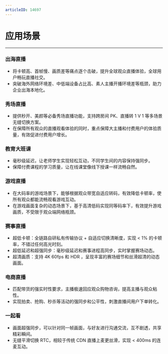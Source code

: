 ```yaml
---
articleID: 14697
---
```

# 应用场景

- - -

### 出海直播

- 将卡顿高、首帧慢、画质差等痛点逐个击破，提升全球观众直播体验，全球用户畅玩直播社交。
- 突破海外网络环境差、中低端设备占比高、素人主播开播环境差等瓶颈，助力企业出海本地化。


### 秀场直播

- 提供秒开、美颜等必备秀场直播功能，支持跨房间 PK、直播转 1 V 1 等多场景无缝切换方案。
- 在保障所有观众的直播观看体验的同时，重点保障大主播和付费用户的体验质量，有效促进付费用户增长。


### 教育大班课

- 毫秒级延迟，让老师学生实现轻松互动，不同学生间的内容保持强同步。
- 保障付费课程的学习质量，让在线课堂像线下授课一样流畅自然。


### 游戏直播

- 在大码率的游戏场景下，能够根据观众带宽自适应转码，有效降低卡顿率，使所有观众都能流畅观看游戏互动。
- 在游戏画面复杂的动态场景下，基于高清低码实现同等码率下，有效提升游戏画质，不受限于观众端网络瓶颈。


### 赛事直播

- 超低卡顿：全链路自研私有传输协议 + 自适应切换清晰度，实现 < 1% 的卡顿率，不错过任何高光时刻。
- 超低延迟和超强同步：毫秒级延迟和赛事进程高同步，实时掌握赛场动态。
- 超清画质：支持 4K 60fps 和 HDR ，呈现丰富的赛场细节和丝滑超清的动态画面。



### 电商直播

- 匹配带货的强实时性要求，主播极速回应观众购物咨询，提高主播与观众粘性。
- 实现拍卖、抢购、秒杀等活动的强同步和公平性，刺激直播间用户下单转化。

### 一起看

- 画面超强同步，可以针对同一帧画面，与好友进行沟通交流，互不剧透，共享精彩瞬间。
- 无缝平滑切换 RTC，相较于传统 CDN 直播上麦更丝滑，实现 < 400ms 的连麦互动。
